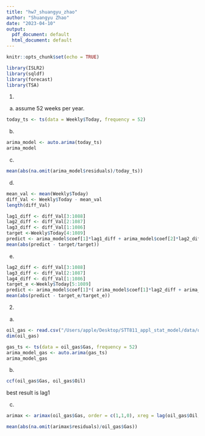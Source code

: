 ```yaml
---
title: "hw7_shuangyu_zhao"
author: "Shuangyu Zhao"
date: "2023-04-10"
output:
  pdf_document: default
  html_document: default
---
```


```r
knitr::opts_chunk$set(echo = TRUE)
```
```r
library(ISLR2)
library(sqldf)
library(forecast)
library(TSA)
```

1.
a.
assume 52 weeks per year.
```r
today_ts <- ts(data = Weekly$Today, frequency = 52)
```

b.
```r
arima_model <- auto.arima(today_ts)
arima_model
```

c.
```r
mean(abs(na.omit(arima_model$residuals)/today_ts))
```

d.
```r
mean_val <- mean(Weekly$Today)
diff_Val <- Weekly$Today - mean_val
length(diff_Val)
```
```r
lag1_diff <- diff_Val[3:1088]
lag2_diff <- diff_Val[2:1087]
lag3_diff <- diff_Val[1:1086]
target <-Weekly$Today[4:1089]
predict <- arima_model$coef[1]*lag1_diff + arima_model$coef[2]*lag2_diff + + arima_model$coef[3]*lag3_diff + arima_model$coef[4]
mean(abs(predict - target/target))
```

e.
```r
lag2_diff <- diff_Val[3:1088]
lag3_diff <- diff_Val[2:1087]
lag4_diff <- diff_Val[1:1086]
target_e <-Weekly$Today[5:1089]
predict <- arima_model$coef[1]*( arima_model$coef[1]*lag2_diff + arima_model$coef[2]*lag3_diff + + arima_model$coef[3]*lag4_diff + arima_model$coef[4]) + arima_model$coef[2]*lag2_diff + + arima_model$coef[3]*lag3_diff + arima_model$coef[4]
mean(abs(predict - target_e/target_e))
```


2.
a.
```r
oil_gas <- read.csv("/Users/apple/Desktop/STT811_appl_stat_model/data/oil-gas.csv")
dim(oil_gas)
```

```r
gas_ts <- ts(data = oil_gas$Gas, frequency = 52)
arima_model_gas <- auto.arima(gas_ts)
arima_model_gas
```

b.
```r
ccf(oil_gas$Gas, oil_gas$Oil)
```

best result is lag1

c.
```r
arimax <- arimax(oil_gas$Gas, order = c(1,1,0), xreg = lag(oil_gas$Oil,1))
```
```r
mean(abs(na.omit(arimax$residuals)/oil_gas$Gas))
```



